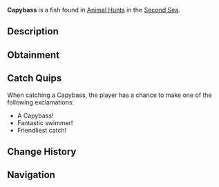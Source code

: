 {{FishInfobox
|image          = Capybass.png
|rarity         = Limited
|event          = Animal Hunt
|sea            = Second Sea
|location       = [[Animals - Sea 2]]
|sublocation    = 
|sources        = Fishing Rod
|radar_location = 
|prog_speed     = -50
|xp             = 3700
|weather        = Clear
|time           = 
|season         = Autumn
|bait           = Seaweed
|base_weight    = 75
|base_value     = 1500
|weight_range   = 50
|base_chance    = 20
|base_resil     = 25
}}
'''Capybass''' is a {{Rarity|Limited}} fish found in [[Animal Hunt]]s in the [[Second Sea]].

== Description ==
{{Description|A laid-back fish with a friendly snout, basking in calm waters.|Bestiary Entry}}

== Obtainment ==
{{Description|It lounges where the autumn sun softens the ripples.|Bestiary Hint}}
{{Fish Availability|
Animal Hunt/Second Sea
|top_rods      = 
Plastic Rod\299459.66\481027.46;
Fischer's Rod\137899.52\487625;
Fast Rod\134571.53\487625;
Magma Rod\103789.84\145096.26;
North-Star Rod\101854.53\238920.1;
Firefly Rod\72935.25\812150;
Brick Built Rod\56751.54\569852.94;
Adventurer's Rod\65949.94\532500;
Lucky Rod\50630.97\499148.73;
Fungal Rod\43204.99\496235.29;
Long Rod\44216.05\486441.18;
Steady Rod\89452.02\109024.31;
Free Spirit Rod\79058.21\231945.51;
Verdant Shear Rod\56174.99\178736.47;
Blazebringer Rod\55064.85\171513.76;
Trident Rod\53934.94\155117.72;
Ethereal Prism Rod\39356.6\120958.28;
Seraphic Rod\38075.18\120602.27;
No-Life Rod\37099.87\120983.96;
Rod Of The Exalted One\35515.57\111400.12;
Rod Of The Forgotten Fang\35394.66\113027.57;
Challenger's Rod\35046.34\114877.64;
Rod Of The Depths\34244.67\110569.22;
Depthseeker Rod\32960.26\111503.25;
Volcanic Rod\32917.89\109590.12;
Zeus Rod\32675.53\108783.24;
Avalanche Rod\32508.83\110155.51
|recommended   = Free Spirit Rod
}}

== Catch Quips ==
When catching a Capybass, the player has a chance to make one of the following exclamations:
* A Capybass!
* Fantastic swimmer!
* Friendliest catch!

== Change History ==
{{Change History|{{subst:Current Version}}}}

== Navigation ==
{{Fish Navbox|Animals - Sea 2}}